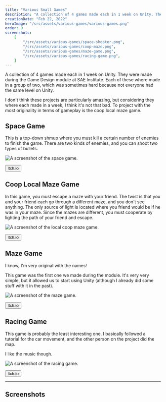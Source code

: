 ```yaml
---
title: "Various Small Games"
description: "A collection of 4 games made each in 1 week on Unity. They where made during the Game Design module at SAE Institute."
creationDate: "Feb 22, 2022"
heroImage: "/src/assets/various-games/various-games.png"
order: 9
screenshots:
    [
        "/src/assets/various-games/space-shooter.png",
        "/src/assets/various-games/coop-maze.png",
        "/src/assets/various-games/maze-game.png",
        "/src/assets/various-games/racing-game.png",
    ]
---
```



A collection of 4 games made each in 1 week on Unity. They were made during the Game Design module at SAE Institute.
Each of these where made in a group of two, which was sometimes hard because not everyone had the same level on Unity.

I don't think these projects are particularly amazing, but considering they where each made in a week, I think it's not that bad.
To project with the most originality in terms of gameplay is the coop local maze game.

## Space Game

This is a top-down shmup where you must kill a certain number of enemies to finish the game.
There are two kinds of enemies, and you can shoot two types of bullets.

![A screenshot of the space game.](/src/assets/various-games/space-shooter.png)

<Button href="https://sstyles.itch.io/spacegame">Itch.io</Button>

## Coop Local Maze Game

In this game, you must escape a maze with your friend.
The twist is that you and your friend each go through a different maze, and you don't see anything.
The only source of light is located where you friend would be if he was in your maze.
Since the mazes are different, you must cooperate by lighting the path of your friend and escape.

![A screenshot of the local coop maze game.](/src/assets/various-games/coop-maze.png)

<Button href="https://stowy.itch.io/coop-local-maze-game">Itch.io</Button>

## Maze Game

I know, I'm very original with the names!

This game was the first one we made during the module.
It's very very simple, but it allowed us to start using Unity (although I already did some stuff with it in the past).

![A screenshot of the maze game.](/src/assets/various-games/maze-game.png)

<Button href="https://stowy.itch.io/maze-game">Itch.io</Button>

## Racing Game

This game is probably the least interesting one.
I basically followed a tutorial for the car movement, and the other person on the project did the map.

I like the music though.

![A screenshot of the racing game.](/src/assets/various-games/racing-game.png)

<Button href="https://stowy.itch.io/racing-game">Itch.io</Button>

---

## Screenshots


<ScreenshotList screenshots={frontmatter.screenshots} />
